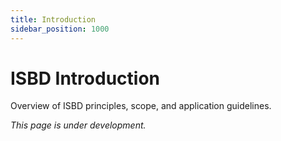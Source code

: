 ```yaml
---
title: Introduction
sidebar_position: 1000
---
```


# ISBD Introduction

Overview of ISBD principles, scope, and application guidelines.

*This page is under development.*
